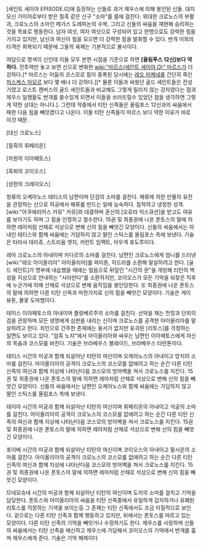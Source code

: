 [세인트 세이야 EPISODE.G]에 등장하는 신들로 과거 제우스에 의해 봉인된 신들. 대지모신 가이아로부터 받은 칠흑 같은 신구 "소마"를 몸에 걸친다. 위대한 크로노스의 부활과, 크로노스의 소마인 메가스 도레파논의 수복, 그리고 신들의 싸움을 재현해 승리하는 것을 목표로 행동한다. 남자 여섯, 여자 여섯으로 구성되어 있고 한명으로도 강력한 힘을 가지고 있지만, 남신과 여신이 힘을 모으면 더 강력한 힘을 발휘할 수 있다. 번개 이외의 타격은 회복되기 때문에 그들의 육체는 기본적으로 불사이다.

여담으로 명색이 신인데 이들 모두 본편 시점을 기준으로 하면 '''[올림푸스 12신]보다 약하다.''' 전투력만 놓고 보면 신으로 변화한 [[wiki:"마르스(세인트 세이야 Ω)" 마르스]]가 더 강하다.[* 마르스는 어둠의 코스모로 힘이 증폭된 당시에는 [[레오 미케네]]를 간단히 죽인 [[피스케스 아모르]] 보다 몇 배나 더 강하다.][* 물론 이들과 싸웠던 골드 세인트들은 전성기였고 로스트 캔버스의 골드 세인트들과 비교해도 그렇게 밀리지 않는 강자였다는 점과 제우스 일행들도 번개를 쓸수있게 되면서 이들을 쓰러뜨릴수 있었던 점을 생각하면 그렇게 약한 상대는 아니다.]. 그런데 작중에서 티탄 신족들은 올림포스 12신과의 싸움에서 패한 다음 힘을 빼앗겼다고 나온다. 이들 티탄 신족들이 마르스 보다 약한 이유가 바로 이것 때문.

[대신 크로노스]

[칠흑의 휘페리온]

[차원의 이아페토스]

[흑뢰의 코이오스] 

[성한의 크레이오스]

청류의 오케아노스
테티스의 남편이며 단검의 소마를 걸친다. 해류에 의한 만물의 유전을 관장하는 신으로 허공에서 해류를 만드는 일에 능숙하다. 침착하고 냉정한 성격. [wiki:"아쿠에리어스 카뮤" 카뮤]와 대결하며 혼신의 [오로라 익스큐션]을 받고도 여유를 보이기도 하며 그 힘을 인정하고 철수한다. 15권 및 최종권에 나온 폰토스의 말에 의하면 레아처럼 산채로 석상으로 변해 신의 힘을 빼앗긴 모양이다. 신들의 싸움에서는 아내인 테티스와 함께 싸움에는 가담하지 않고 딸인 스틱스를 올림포스 측에 보낸다. 기술은 타라사 데리쥬, 스트리움 엣지, 커런트 임팩트, 아우게 휴도루이다. 

레아
크로노스의 아내이며 카다르의 소마를 걸친다. 남편인 크로노스에게 엄니를 드러낸 [wiki:"레오 아이올리아" 아이올리아]를 파이톤, 히드라를 소환해 말살하려고 한다. [골드 세인트]가 명부에 내습했을 때에는 얼음으로 뒤덮인 "시간의 문"을 개방해 티탄의 백성을 지상으로 안내하는 "사라만다"를 소환하지만, 코이오스가 모든 기억을 되찾은 직후에 누군가에 의해 산채로 석상으로 변해 움직임을 봉인당한다. 또 최종권에 나온 폰토스의 말에 의하면 다른 티탄 신족과 마찬가지로 신의 힘을 빼앗긴 모양이다. 기술은 게이 뷰톤, 불꽃 도마뱀이다.

테미스 
이아페토스의 아내이며 플랑베르주의 소마를 걸친다. 선악을 재는 천칭과 단죄의 검을 관장하며 모든 생명에게 심판을 내리는 신이며 크로노스를 공격한 아이올리아를 말살하려고 한다. 죄인으로 간주한 존재에는 용서가 없지만 유괴된 [리토스]를 걱정하는 일면도 보이고 있다. "암흑 노지"에서 아이올리아와 싸우는 남편인 이아페토스에게 자신의 목숨과 코스모를 바친다. 기술은 브라베우스 블레이드, 브라베우스 타란톤이다.

테티스
시간의 미궁과 함께 되살아난 티탄의 여신이며 오케아노스의 아내이고 망치의 소마를 걸친다. 아이올리아의 공격이 크로노스의 코스모를 없애려고 하는 순간 다른 티탄 신족의 여신과 함께 지상에 나타난다음 코스모의 방어벽을 쳐서 크로노스를 지킨다. 15권 및 최종권에 나온 폰토스의 말에 의하면 레아처럼 산채로 석상으로 변해 신의 힘을 빼앗긴 모양이다. 신들의 싸움에서는 남편인 오케아노스와 함께 싸움에는 가담하지 않고 딸인 스틱스를 올림포스 측에 보낸다.

테이아 
시간의 미궁과 함께 되살아난 티탄의 여신이며 휘페리온의 아내이고 석궁의 소마를 걸친다. 아이올리아의 공격이 크로노스의 코스모를 없애려고 하는 순간 다른 티탄 신족의 여신과 함께 지상에 나타난다음 코스모의 방어벽을 쳐서 크로노스를 지킨다. 15권 및 최종권에 나온 폰토스의 말에 의하면 레아처럼 산채로 석상으로 변해 신의 힘을 빼앗긴 모양이다. 

포이베 
시간의 미궁과 함께 되살아난 티탄의 여신이며 코이오스의 아내이고 팔시온의 소마를 걸친다. 아이올리아의 공격이 크로노스의 코스모를 없애려고 하는 순간 다른 티탄 신족의 여신과 함께 지상에 나타난다음 코스모의 방어벽을 쳐서 크로노스를 지킨다. 15권 및 최종권에 나온 폰토스의 말에 의하면 레아처럼 산채로 석상으로 변해 신의 힘을 빼앗긴 모양이다.

므네모슈네 
시간의 미궁과 함께 되살아난 티탄의 여신이며 도끼의 소마를 걸치고 기억을 담당한다. 폰토스와 아이올리아의 싸움을 티탄 신족중에서 유일하게 감지하거나 유폐된 리토스를 걱정하는 기색을 보이는등 그 존재는 티탄 신족에서도 조금 이질적으로 보인다. 겉으로는 다른 티탄 신족과 함께 행동하고 있지만, 뒤에서는 폰토스를 따르고 있는 모양이다. 다른 티탄 신족의 기억을 빼앗거나 수정하기도 한다. 제우스를 사랑하며 신들의 싸움에서는 티탄 신족을 배신하고 제우스에 가담해서 코이오스의 기억에서 번개를 훔쳐 제우스에게 준다. 기술은 기억 해제이다 
